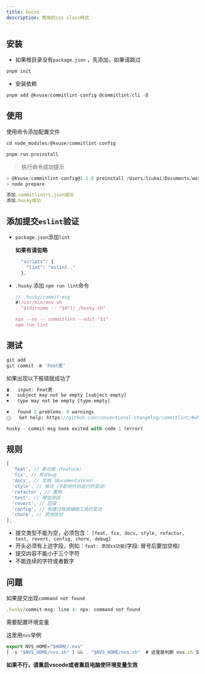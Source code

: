 ```yaml
---
title: kucss
description: 常用的css class样式
---
```


## 安装

- 如果根目录没有`package.json` ，先添加，如果请跳过
  
```js
pnpm init
```

- 安装依赖

```js
pnpm add @kvuse/commitlint-config @commitlint/cli -D
```

## 使用

使用命令添加配置文件

```js
cd node_modules/@kvuse/commitlint-config

pnpm run preinstall
```

> 执行命令成功提示

```js
> @kvuse/commitlint-config@1.1.0 preinstall /Users/liukai/Documents/work/husky-demo/node_modules/.pnpm/@kvuse+commitlint-config@1.1.0/node_modules/@kvuse/commitlint-config
> node prepare

添加.commitlintrc.json成功
添加.husky成功
```

## 添加提交`eslint`验证

- `package.json`添加`lint`
  
  **如果有请忽略**

  ```js
    "scripts": {
      "lint": "eslint ."
    },
  ```

- `.husky` 添加 `npm run lint`命令
  
    ```js
    // .husky/commit-msg
    #!/usr/bin/env sh
  . "$(dirname -- "$0")/_/husky.sh"

  npx --no -- commitlint --edit "$1"
  npm run lint
  ```

## 测试

```js
git add .
git commit -m 'Feat更'
```

如果出现以下报错就成功了

```js
⧗   input: Feat更
✖   subject may not be empty [subject-empty]
✖   type may not be empty [type-empty]

✖   found 2 problems, 0 warnings
ⓘ   Get help: https://github.com/conventional-changelog/commitlint/#what-is-commitlint

husky - commit-msg hook exited with code 1 (error)
```

## 规则

```js
[
  'feat', // 新功能（feature）
  'fix', // 修补bug
  'docs', // 文档（documentation）
  'style', // 格式（不影响代码运行的变动）
  'refactor', // 重构
  'test', // 增加测试
  'revert', // 回滚
  'config', // 构建过程或辅助工具的变动
  'chore', // 其他改动
],
```

- 提交类型不能为空，必须包含： `[feat, fix, docs, style, refactor, test, revert, config, chore, debug]`
- 开头必须有上述字段，例如：`feat: 添加xx功能`(字段: 冒号后要加空格)
- 提交内容不能小于三个字符
- 不能连续的字符或者数字

## 问题

如果提交出现`command not found`

```js
.husky/commit-msg: line 4: npx: command not found
```

需要配置环境变量

这里用`nvs`举例

```js
export NVS_HOME="$HOME/.nvs"
[ -s "$NVS_HOME/nvs.sh" ] && . "$NVS_HOME/nvs.sh"  # 这里是判断 nvs.sh 文件是否存在并执行
```

**如果不行，请重启vscode或者重启电脑使环境变量生效**
